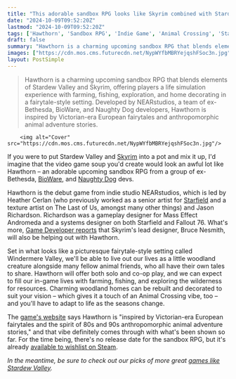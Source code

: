 ```yaml
---
title: "This adorable sandbox RPG looks like Skyrim combined with Stardew Valley, which might be helped by the fact that Skyrim's lead designer is working on it"
date: "2024-10-09T09:52:20Z"
lastmod: "2024-10-09T09:52:20Z"
tags: ['Hawthorn', 'Sandbox RPG', 'Indie Game', 'Animal Crossing', 'Stardew Valley', 'Skyrim', 'Steam']
draft: false
summary: "Hawthorn is a charming upcoming sandbox RPG that blends elements of Stardew Valley and Skyrim, offering players a life simulation experience with farming, fishing, exploration, and home decorating in a fairytale-style setting. Developed by NEARstudios, a team of ex-Bethesda, BioWare, and Naughty Dog developers, Hawthorn is inspired by Victorian-era European fairytales and anthropomorphic animal adventure stories."
images: ["https://cdn.mos.cms.futurecdn.net/NypWYfbMBRYejqshFSoc3n.jpg"]
layout: PostSimple
---
```

> Hawthorn is a charming upcoming sandbox RPG that blends elements of Stardew Valley and Skyrim, offering players a life simulation experience with farming, fishing, exploration, and home decorating in a fairytale-style setting. Developed by NEARstudios, a team of ex-Bethesda, BioWare, and Naughty Dog developers, Hawthorn is inspired by Victorian-era European fairytales and anthropomorphic animal adventure stories.


        <img alt="Cover" src="https://cdn.mos.cms.futurecdn.net/NypWYfbMBRYejqshFSoc3n.jpg"/>
        
If you were to put Stardew Valley and [<u>Skyrim</u>](https://www.gamesradar.com/skyrim-guide/) into a pot and mix it up, I'd imagine that the video game soup you'd create would look an awful lot like Hawthorn – an adorable upcoming sandbox RPG from a group of ex-Bethesda, [BioWare](https://www.gamesradar.com/tag/bioware/), and [Naughty Dog](https://www.gamesradar.com/tag/naughty-dog/) devs.

Hawthorn is the debut game from indie studio NEARstudios, which is led by Heather Cerlan (who previously worked as a senior artist for [<u>Starfield</u>](https://www.gamesradar.com/starfield-guide/) and a texture artist on The Last of Us, amongst many other things) and Jason Richardson. Richardson was a gameplay designer for Mass Effect Andromeda and a systems designer on both Starfield and Fallout 76. What's more, [Game Developer reports](https://www.gamedeveloper.com/business/new-indie-nearstudios-founded-by-ex-bethesda-bioware-and-naughty-dog-devs) that Skyrim's lead designer, Bruce Nesmith, will also be helping out with Hawthorn. 

Set in what looks like a picturesque fairytale-style setting called Windermere Valley, we'll be able to live out our lives as a little woodland creature alongside many fellow animal friends, who all have their own tales to share. Hawthorn will offer both solo and co-op play, and we can expect to fill our in-game lives with farming, fishing, and exploring the wilderness for resources. Charming woodland homes can be rebuilt and decorated to suit your vision – which gives it a touch of an Animal Crossing vibe, too – and you'll have to adapt to life as the seasons change. 

The [game's website](https://playhawthorn.com/#about) says Hawthorn is "inspired by Victorian-era European fairytales and the spirit of 80s and 90s anthropomorphic animal adventure stories," and that vibe definitely comes through with what's been shown so far. For the time being, there's no release date for the sandbox RPG, but it's already [<u>available to wishlist on Steam</u>](https://store.steampowered.com/app/3078150/Hawthorn/).

*In the meantime, be sure to check out our picks of more great *[<u><em>games like Stardew Valley</em></u>](https://www.gamesradar.com/games-like-stardew-valley/)*.*
        